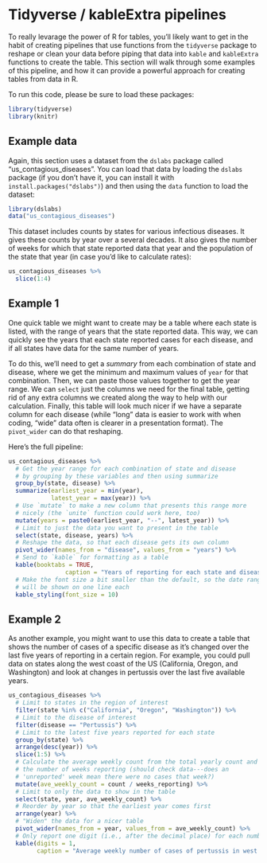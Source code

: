 # Tidyverse / kableExtra pipelines

To really levarage the power of R for tables, you'll likely want to get in the habit of
creating pipelines that use functions from the `tidyverse` package to reshape or 
clean your data before piping that data into `kable` and `kableExtra` functions to 
create the table. This section will walk through some examples of this pipeline, and 
how it can provide a powerful approach for creating tables from data in R. 

To run this code, please be sure to load these packages: 

```r
library(tidyverse)
library(knitr)
```

## Example data

Again, this section uses a dataset from the `dslabs` package called "us_contagious_diseases".
You can load that data by loading the `dslabs` package (if you don't have it, you 
can install it with `install.packages("dslabs")`) and then using the `data` function
to load the dataset:

```r
library(dslabs)
data("us_contagious_diseases")
```

This dataset includes counts by states for various infectious diseases. It gives these 
counts by year over a several decades. It also gives the number of weeks for which that
state reported data that year and the population of the state that year (in case you'd
like to calculate rates):

```r
us_contagious_diseases %>% 
  slice(1:4)
```

## Example 1

One quick table we might want to create may be a table where each state is listed, 
with the range of years that the state reported data. This way, we can quickly see 
the years that each state reported cases for each disease, and if all 
states have data for the same number of years. 

To do this, we'll need to get a *summary* from each combination of state and disease, 
where we get the minimum and maximum values of `year` for that combination. Then, we
can paste those values together to get the year range. We can `select` just the
columns we need for the final table, getting rid of any extra columns we created
along the way to help with our calculation. Finally, this table will look much nicer
if we have a separate column for each disease (while "long" data is easier to work with
when coding, "wide" data often is clearer in a presentation format). The
`pivot_wider` can do that reshaping. 

Here's the full pipeline:

```r
us_contagious_diseases %>% 
  # Get the year range for each combination of state and disease
  # by grouping by these variables and then using summarize
  group_by(state, disease) %>% 
  summarize(earliest_year = min(year),
            latest_year = max(year)) %>% 
  # Use `mutate` to make a new column that presents this range more
  # nicely (the `unite` function could work here, too)
  mutate(years = paste0(earliest_year, "--", latest_year)) %>% 
  # Limit to just the data you want to present in the table
  select(state, disease, years) %>% 
  # Reshape the data, so that each disease gets its own column
  pivot_wider(names_from = "disease", values_from = "years") %>% 
  # Send to `kable` for formatting as a table
  kable(booktabs = TRUE,
                caption = "Years of reporting for each state and disease.") %>% 
  # Make the font size a bit smaller than the default, so the date ranges
  # will be shown on one line each
  kable_styling(font_size = 10)
```

## Example 2

As another example, you might want to use this data to create a table that shows 
the number of cases of a specific disease as it's changed over the last five years
of reporting in a certain region. For example, you could pull data on states along
the west coast of the US (California, Oregon, and Washington) and look at changes in 
pertussis over the last five available years.

```r
us_contagious_diseases %>% 
  # Limit to states in the region of interest
  filter(state %in% c("California", "Oregon", "Washington")) %>% 
  # Limit to the disease of interest
  filter(disease == "Pertussis") %>% 
  # Limit to the latest five years reported for each state
  group_by(state) %>% 
  arrange(desc(year)) %>%
  slice(1:5) %>%
  # Calculate the average weekly count from the total yearly count and
  # the number of weeks reporting (should check data---does an 
  # 'unreported' week mean there were no cases that week?)
  mutate(ave_weekly_count = count / weeks_reporting) %>%
  # Limit to only the data to show in the table
  select(state, year, ave_weekly_count) %>% 
  # Reorder by year so that the earliest year comes first
  arrange(year) %>% 
  # "Widen" the data for a nicer table
  pivot_wider(names_from = year, values_from = ave_weekly_count) %>% 
  # Only report one digit (i.e., after the decimal place) for each number
  kable(digits = 1,
        caption = "Average weekly number of cases of pertussis in west coast states for the last five years of reporting.")
```

